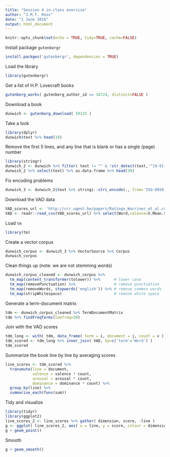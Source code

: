 ```yaml
---
title: "Session 4 in-class exercise"
author: "J.M.T. Roos"
date: "1 June 2016"
output: html_document
---
```


```r
knitr::opts_chunk$set(echo = TRUE, tidy=TRUE, cache=FALSE)
```

Install package `gutenbergr`

```r
install.packges('gutenbergr', dependencies = TRUE)
```

Load the library

```r
library(gutenbergr)
```

Get a list of H.P. Lovecraft books

```r
gutenberg_works( gutenberg_author_id == 34724, distinct=FALSE )
```

Download a book

```r
dunwich <- gutenberg_download( 50133 )
```

Take a look
```r
library(dplyr)
dunwich$text %>% head(10) 
```

Remove the first 5 lines, and any line that is blank or has a single (page) number

```r
library(stringr)
dunwich_2 <- dunwich %>% filter( text != "" & !str_detect(text,'^[0-9]+$') )
dunwich_2 %>% select(text) %>% as.data.frame %>% head(30)
```

Fix encoding problems

```r
dunwich_3 <- dunwich_2$text %>% stringi::stri_encode(., from='ISO-8859-1', to='UTF-8')
```

Download the VAD data

```r
VAD_scores_url <- 'http://crr.ugent.be/papers/Ratings_Warriner_et_al.csv'
VAD <- readr::read_csv(VAD_scores_url) %>% select(Word,valence=V.Mean.Sum,arousal=A.Mean.Sum,dominance=D.Mean.Sum)
```

Load `tm`

```r
library(tm)
```

Create a vector corpus

```r
dunwich_corpus <- dunwich_3 %>% VectorSource %>% Corpus
dunwich_corpus
```

Clean things up (note: we are not stemming words)

```r
dunwich_corpus_cleaned <- dunwich_corpus %>%
  tm_map(content_transformer(tolower)) %>%      # lower case
  tm_map(removePunctuation) %>%                 # remove punctuation
  tm_map(removeWords, stopwords('english')) %>% # remove common words
  tm_map(stripWhitespace)                       # remove white space
```

Generate a term-document matrix

```r
tdm <- dunwich_corpus_cleaned %>% TermDocumentMatrix
tdm %>% findFreqTerms(lowfreq=30)
```

Join with the VAD scores

```r
tdm_long <- with( tdm, data_frame( term = i, document = j, count = v ) ) %>% mutate( term = factor(term, labels = Terms(tdm)) %>% as.character ) 
tdm_scored <- tdm_long %>% inner_join( VAD, by=c('term'='Word') )
tdm_scored
```

Summarize the book line by line by averaging scores
```r
line_scores <- tdm_scored %>% 
  transmute(line = document, 
            valence = valence * count, 
            arousal = arousal * count, 
            dominance = dominance * count) %>% 
  group_by(line) %>% 
  summarise_each(funs(sum))
```

Tidy and visualize

```r
library(tidyr)
library(ggplot2)
line_scores_2 <- line_scores %>% gather( dimension, score, -line )
g <- ggplot( line_scores_2, aes( x = line, y = score, colour = dimension ) )
g + geom_point()
```

Smooth

```r
g + geom_smooth()
```